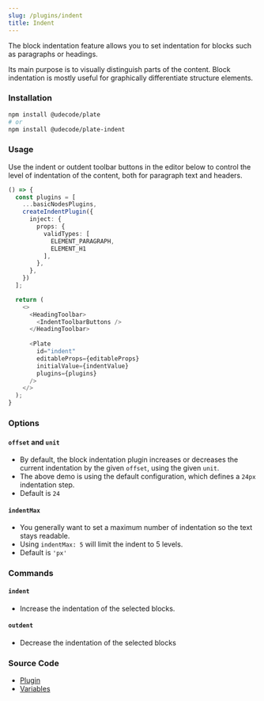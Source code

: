 ```yaml
---
slug: /plugins/indent
title: Indent
---
```


The block indentation feature allows you to set indentation for blocks such as paragraphs or headings.

Its main purpose is to visually distinguish parts of the content.
Block indentation is mostly useful for graphically differentiate structure elements.

### Installation

```bash npm2yarn
npm install @udecode/plate
# or
npm install @udecode/plate-indent
```

### Usage

Use the indent or outdent toolbar buttons in the editor below to control the level of indentation of the content, both for paragraph text and headers.


<IndentSandpack />

```ts live
() => {
  const plugins = [
    ...basicNodesPlugins,
    createIndentPlugin({
      inject: {
        props: {
          validTypes: [
            ELEMENT_PARAGRAPH,
            ELEMENT_H1
          ],
        },
      },
    })
  ];

  return (
    <>
      <HeadingToolbar>
        <IndentToolbarButtons />
      </HeadingToolbar>
        
      <Plate
        id="indent"
        editableProps={editableProps}
        initialValue={indentValue}
        plugins={plugins}
      />
    </>
  );
}
```

### Options

#### `offset` and `unit`

- By default, the block indentation plugin increases or decreases the current indentation by the given `offset`, using the given `unit`.
- The above demo is using the default configuration, which defines a `24px` indentation step.
- Default is `24`

#### `indentMax`

- You generally want to set a maximum number of indentation so the text stays readable.
- Using `indentMax: 5` will limit the indent to 5 levels.
- Default is `'px'`

### Commands

#### `indent`

- Increase the indentation of the selected blocks.

#### `outdent`

- Decrease the indentation of the selected blocks

### Source Code

- [Plugin](https://github.com/udecode/plate/blob/main/packages/nodes/indent/src/createIndentPlugin.ts)
- [Variables](https://github.com/udecode/plate/blob/main/examples/docusaurus/src/live/live.tsx)

